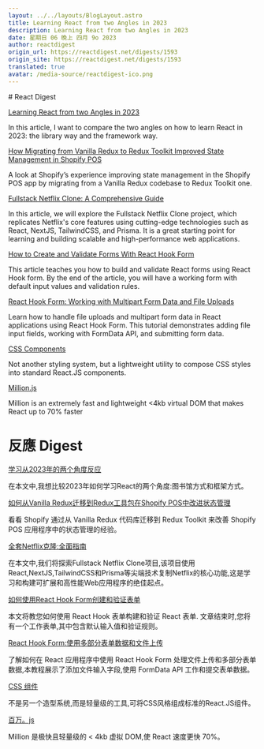 ```yaml
---
layout: ../../layouts/BlogLayout.astro
title: Learning React from two Angles in 2023
description: Learning React from two Angles in 2023
date: 星期日 06 晚上 四月 9o 2023
author: reactdigest
origin_url: https://reactdigest.net/digests/1593
origin_site: https://reactdigest.net/digests/1593
translated: true
avatar: /media-source/reactdigest-ico.png
---
```



<Reference client:only="react" title="Learning React from two Angles in 2023" url="https://reactdigest.net/digests/1593" />

<Detail client:only="react">
	# React Digest

[Learning React from two Angles in 2023](https://reactdigest.net/link/15227/a24eb3ef-556d-456e-a6a4-25de0a1cd63b/email)

In this article, I want to compare the two angles on how to learn React in 2023: the library way and the framework way.

[How Migrating from Vanilla Redux to Redux Toolkit Improved State Management in Shopify POS](https://reactdigest.net/link/15228/a24eb3ef-556d-456e-a6a4-25de0a1cd63b/email)

A look at Shopify’s experience improving state management in the Shopify POS app by migrating from a Vanilla Redux codebase to Redux Toolkit one.

[Fullstack Netflix Clone: A Comprehensive Guide](https://reactdigest.net/link/15229/a24eb3ef-556d-456e-a6a4-25de0a1cd63b/email)

In this article, we will explore the Fullstack Netflix Clone project, which replicates Netflix's core features using cutting-edge technologies such as React, NextJS, TailwindCSS, and Prisma. It is a great starting point for learning and building scalable and high-performance web applications.

[How to Create and Validate Forms With React Hook Form](https://reactdigest.net/link/15230/a24eb3ef-556d-456e-a6a4-25de0a1cd63b/email)

This article teaches you how to build and validate React forms using React Hook form. By the end of the article, you will have a working form with default input values and validation rules.

[React Hook Form: Working with Multipart Form Data and File Uploads](https://reactdigest.net/link/15231/a24eb3ef-556d-456e-a6a4-25de0a1cd63b/email)

Learn how to handle file uploads and multipart form data in React applications using React Hook Form. This tutorial demonstrates adding file input fields, working with FormData API, and submitting form data.

[CSS Components](https://reactdigest.net/link/15232/a24eb3ef-556d-456e-a6a4-25de0a1cd63b/email)

Not another styling system, but a lightweight utility to compose CSS styles into standard React.JS components.

[Million.js](https://reactdigest.net/link/15233/a24eb3ef-556d-456e-a6a4-25de0a1cd63b/email)

Million is an extremely fast and lightweight <4kb virtual DOM that makes React up to 70% faster


</Detail>

# 反應 Digest

[学习从2023年的两个角度反应](https://reactdigest.net/link/15227/a24eb3ef-556d-456e-a6a4-25de0a1cd63b/email)

在本文中,我想比较2023年如何学习React的两个角度:图书馆方式和框架方式。

[如何从Vanilla Redux迁移到Redux工具包在Shopify POS中改进状态管理](https://reactdigest.net/link/15228/a24eb3ef-556d-456e-a6a4-25de0a1cd63b/email)

看看 Shopify 通过从 Vanilla Redux 代码库迁移到 Redux Toolkit 来改善 Shopify POS 应用程序中的状态管理的经验。

[全套Netflix克隆:全面指南](https://reactdigest.net/link/15229/a24eb3ef-556d-456e-a6a4-25de0a1cd63b/email)

在本文中,我们将探索Fullstack Netflix Clone项目,该项目使用React,NextJS,TailwindCSS和Prisma等尖端技术复制Netflix的核心功能,这是学习和构建可扩展和高性能Web应用程序的绝佳起点。

[如何使用React Hook Form创建和验证表单](https://reactdigest.net/link/15230/a24eb3ef-556d-456e-a6a4-25de0a1cd63b/email)

本文将教您如何使用 React Hook 表单构建和验证 React 表单. 文章结束时,您将有一个工作表单,其中包含默认输入值和验证规则。

[React Hook Form:使用多部分表单数据和文件上传](https://reactdigest.net/link/15231/a24eb3ef-556d-456e-a6a4-25de0a1cd63b/email)

了解如何在 React 应用程序中使用 React Hook Form 处理文件上传和多部分表单数据,本教程展示了添加文件输入字段,使用 FormData API 工作和提交表单数据。

[CSS 组件](https://reactdigest.net/link/15232/a24eb3ef-556d-456e-a6a4-25de0a1cd63b/email)

不是另一个造型系统,而是轻量级的工具,可将CSS风格组成标准的React.JS组件。

[百万。js](https://reactdigest.net/link/15233/a24eb3ef-556d-456e-a6a4-25de0a1cd63b/email)

Million 是极快且轻量级的 < 4kb 虚拟 DOM,使 React 速度更快 70%。


